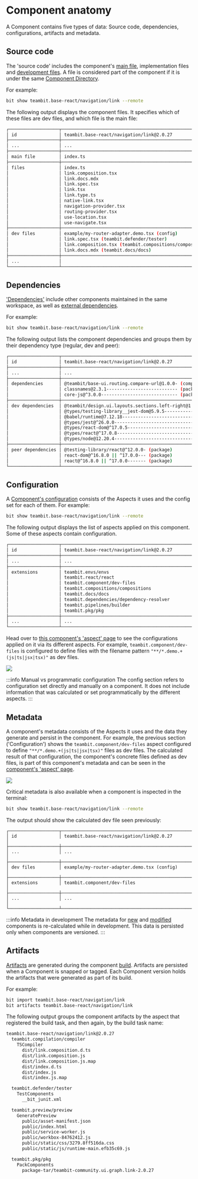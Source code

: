 
# Component anatomy

A Component contains five types of data: Source code, dependencies, configurations, artifacts and metadata.

## Source code

The 'source code' includes the component's [main file](./components/structure/component-main-file), implementation files and [development files](./components/structure/dev-files). A file is considered part of the component if it is under the same [Component Directory](./workspace/structure/component-directory).

For example:

```bash
bit show teambit.base-react/navigation/link --remote
```

The following output displays the component files. It specifies which of these files are dev files, and which file is the main file:

```bash
┌───────────────────┬────────────────────────────────────────────────────────────────────┐
│ id                │ teambit.base-react/navigation/link@2.0.27                          │
├───────────────────┼────────────────────────────────────────────────────────────────────┤
│ ...               │ ...                                                                │
├───────────────────┼────────────────────────────────────────────────────────────────────┤
│ main file         │ index.ts                                                           │
├───────────────────┼────────────────────────────────────────────────────────────────────┤
│ files             │ index.ts                                                           │
│                   │ link.composition.tsx                                               │
│                   │ link.docs.mdx                                                      │
│                   │ link.spec.tsx                                                      │
│                   │ link.tsx                                                           │
│                   │ link.type.ts                                                       │
│                   │ native-link.tsx                                                    │
│                   │ navigation-provider.tsx                                            │
│                   │ routing-provider.tsx                                               │
│                   │ use-location.tsx                                                   │
│                   │ use-navigate.tsx                                                   │
├───────────────────┼────────────────────────────────────────────────────────────────────┤
│ dev files         │ example/my-router-adapter.demo.tsx (config)                        │
│                   │ link.spec.tsx (teambit.defender/tester)                            │
│                   │ link.composition.tsx (teambit.compositions/compositions)           │
│                   │ link.docs.mdx (teambit.docs/docs)                                  │
├───────────────────┼────────────────────────────────────────────────────────────────────┤
│ ...               │                                                                    │
└───────────────────┴────────────────────────────────────────────────────────────────────┘
```

## Dependencies

['Dependencies'](./dependencies/dependencies-overview) include other components maintained in the same workspace, as well as [external dependencies](./dependencies/external-dependencies).

For example:

```bash
bit show teambit.base-react/navigation/link --remote
```

The following output lists the component dependencies and groups them by their dependency type (regular, dev and peer):

```bash
┌───────────────────┬────────────────────────────────────────────────────────────────────┐
│ id                │ teambit.base-react/navigation/link@2.0.27                          │
├───────────────────┼────────────────────────────────────────────────────────────────────┤
│ ...               │ ...                                                                │
├───────────────────┼────────────────────────────────────────────────────────────────────┤
│ dependencies      │ @teambit/base-ui.routing.compare-url@1.0.0- (component)            │
│                   │ classnames@2.3.1--------------------------- (package)              │
│                   │ core-js@^3.0.0----------------------------- (package)              │
├───────────────────┼────────────────────────────────────────────────────────────────────┤
│ dev dependencies  │ @teambit/design.ui.layouts.sections.left-right@1.95.6- (component) │
│                   │ @types/testing-library__jest-dom@5.9.5---------------- (package)   │
│                   │ @babel/runtime@7.12.18-------------------------------- (package)   │
│                   │ @types/jest@^26.0.0----------------------------------- (package)   │
│                   │ @types/react-dom@^17.0.5------------------------------ (package)   │
│                   │ @types/react@^17.0.8---------------------------------- (package)   │
│                   │ @types/node@12.20.4----------------------------------- (package)   │
├───────────────────┼────────────────────────────────────────────────────────────────────┤
│ peer dependencies │ @testing-library/react@^12.0.0- (package)                          │
│                   │ react-dom@^16.8.0 || ^17.0.0--- (package)                          │
│                   │ react@^16.8.0 || ^17.0.0------- (package)                          │
└───────────────────┴────────────────────────────────────────────────────────────────────┘
```

## Configuration

A [Component's configuration](./components/component-config) consists of the Aspects it uses and the config set for each of them.
For example:

```bash
bit show teambit.base-react/navigation/link --remote
```

The following output displays the list of aspects applied on this component. Some of these aspects contain configuration.

```bash
┌───────────────────┬────────────────────────────────────────────────────────────────────┐
│ id                │ teambit.base-react/navigation/link@2.0.27                          │
├───────────────────┼────────────────────────────────────────────────────────────────────┤
│ ...               │ ...                                                                │
├───────────────────┼────────────────────────────────────────────────────────────────────┤
│ extensions        │ teambit.envs/envs                                                  │
│                   │ teambit.react/react                                                │
│                   │ teambit.component/dev-files                                        │
│                   │ teambit.compositions/compositions                                  │
│                   │ teambit.docs/docs                                                  │
│                   │ teambit.dependencies/dependency-resolver                           │
│                   │ teambit.pipelines/builder                                          │
│                   │ teambit.pkg/pkg                                                    │
├───────────────────┼────────────────────────────────────────────────────────────────────┤
│ ...               │ ...                                                                │
└───────────────────┴────────────────────────────────────────────────────────────────────┘
```

Head over to [this component's 'aspect' page](https://bit.cloud/teambit/base-react/navigation/link/~aspect) to see the configurations applied on it via its different aspects.
For example, `teambit.component/dev-files` is configured to define files with the filename pattern `"**/*.demo.+(js|ts|jsx|tsx)"` as dev files.

<Image src={config} />

:::info Manual vs programmatic configuration
The config section refers to configuration set directly and manually on a component.
It does not include information that was calculated or set programmatically by the different aspects.
:::

## Metadata

A component's metadata consists of the Aspects it uses and the data they generate and persist in the component.
For example, the previous section ('Configuration') shows the `teambit.component/dev-files` aspect configured to define `"**/*.demo.+(js|ts|jsx|tsx)"` files as dev files.
The calculated result of that configuration, the component's concrete files defined as dev files, is part of this component's metadata and can be seen in the [component's 'aspect' page](https://bit.cloud/teambit/base-react/navigation/link/~aspect).

<Image src={metadata} />

Critical metadata is also available when a component is inspected in the terminal:

```bash
bit show teambit.base-react/navigation/link --remote
```

The output should show the calculated dev file seen previously:

```
┌───────────────────┬────────────────────────────────────────────────────────────────────┐
│ id                │ teambit.base-react/navigation/link@2.0.27                          │
├───────────────────┼────────────────────────────────────────────────────────────────────┤
│ ...               │ ...                                                                │
├───────────────────┼────────────────────────────────────────────────────────────────────┤
│ dev files         │ example/my-router-adapter.demo.tsx (config)                        │
├───────────────────┼────────────────────────────────────────────────────────────────────┤
│ extensions        │ teambit.component/dev-files                                        │
├───────────────────┼────────────────────────────────────────────────────────────────────┤
│ ...               │ ...                                                                │
└───────────────────┴────────────────────────────────────────────────────────────────────┘
```

:::info Metadata in development
The metadata for [new](/workspace/workspace-status#new-components) and [modified](/workspace/workspace-status#modified-components) components is re-calculated while in development. This data is persisted only when components are versioned.
:::

## Artifacts

[Artifacts](./dev-services/builder/build-artifacts) are generated during the component [build](./dev-services/builder/build-pipelines). Artifacts are persisted when a Component is snapped or tagged. Each Component version holds the artifacts that were generated as part of its build.

For example:

```bash
bit import teambit.base-react/navigation/link
bit artifacts teambit.base-react/navigation/link
```

The following output groups the component artifacts by the aspect that registered the build task, and then again, by the build task name:

```bash
teambit.base-react/navigation/link@2.0.27
  teambit.compilation/compiler
    TSCompiler
      dist/link.composition.d.ts
      dist/link.composition.js
      dist/link.composition.js.map
      dist/index.d.ts
      dist/index.js
      dist/index.js.map

  teambit.defender/tester
    TestComponents
      __bit_junit.xml

  teambit.preview/preview
    GeneratePreview
      public/asset-manifest.json
      public/index.html
      public/service-worker.js
      public/workbox-84762412.js
      public/static/css/3279.8ff516da.css
      public/static/js/runtime-main.efb35c69.js

  teambit.pkg/pkg
    PackComponents
      package-tar/teambit-community.ui.graph.link-2.0.27
```
